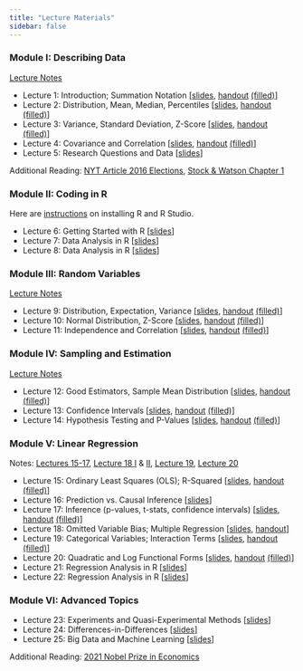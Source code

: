 ```yaml
---
title: "Lecture Materials"
sidebar: false
---
```


### Module I: Describing Data 

[Lecture Notes](Notes/Module1-Intro-and-Describing-Data/Describing-Data.pdf)

- Lecture 1: Introduction; Summation Notation [[slides](Lectures/Lecture1/Slides1.pdf), [handout](Lectures/Lecture1/ClassHandout1.pdf) [(filled)](Lectures/Lecture1/ClassHandout1_Filled.pdf)]
- Lecture 2: Distribution, Mean, Median, Percentiles [[slides](Lectures/Lecture2/Slides2.pdf), [handout](Lectures/Lecture2/ClassHandout2.pdf) [(filled)](Lectures/Lecture2/ClassHandout2_Filled.pdf)]
- Lecture 3: Variance, Standard Deviation, Z-Score [[slides](Lectures/Lecture3/Slides3.pdf), [handout](Lectures/Lecture3/ClassHandout3.pdf) [(filled)](Lectures/Lecture3/ClassHandout3_Filled.pdf)]
- Lecture 4: Covariance and Correlation [[slides](Lectures/Lecture4/Slides4.pdf), [handout](Lectures/Lecture4/ClassHandout4.pdf) [(filled)](Lectures/Lecture4/ClassHandout4_Filled.pdf)]
- Lecture 5: Research Questions and Data [[slides](Lectures/Lecture5/Slides5.pdf)]

Additional Reading: [NYT Article 2016 Elections](Readings/NYT-Article-2016-Elections.pdf), [Stock & Watson Chapter 1](Readings/Stock-&-Watson-Chapter1.pdf)

### Module II: Coding in R
Here are [instructions](Notes/How-to-install-R.pdf) on installing R and R Studio. 

- Lecture 6: Getting Started with R [[slides](Lectures/Lecture6-8/Slides6.pdf)]
- Lecture 7: Data Analysis in R [[slides](Lectures/Lecture6-8/Slides7.pdf)]
- Lecture 8: Data Analysis in R [[slides](Lectures/Lecture6-8/Slides8.pdf)]

### Module III: Random Variables

[Lecture Notes](Notes/Module3-Random-Variables/Random-Variables.pdf)

- Lecture 9: Distribution, Expectation, Variance [[slides](Lectures/Lecture9/Slides9.pdf), [handout](Lectures/Lecture9/ClassHandout9.pdf) [(filled)](Lectures/Lecture9/ClassHandout9_Filled.pdf)]
- Lecture 10: Normal Distribution, Z-Score [[slides](Lectures/Lecture10/Slides10.pdf), [handout](Lectures/Lecture10/ClassHandout10.pdf) [(filled)](Lectures/Lecture10/ClassHandout10_Filled.pdf)]
- Lecture 11: Independence and Correlation [[slides](Lectures/Lecture11/Slides11.pdf), [handout](Lectures/Lecture11/ClassHandout11.pdf) [(filled)](Lectures/Lecture11/ClassHandout11_Filled.pdf)]

### Module IV: Sampling and Estimation

[Lecture Notes](Notes/Module4-Sampling-and-Estimation/Sampling-and-Estimation.pdf)

- Lecture 12: Good Estimators, Sample Mean Distribution [[slides](Lectures/Lecture12/Slides12.pdf), [handout](Lectures/Lecture12/ClassHandout12.pdf) [(filled)](Lectures/Lecture12/ClassHandout12_Filled.pdf)]
- Lecture 13: Confidence Intervals [[slides](Lectures/Lecture13/Slides13.pdf), [handout](Lectures/Lecture13/ClassHandout13.pdf) [(filled)](Lectures/Lecture13/ClassHandout13_Filled.pdf)]
- Lecture 14: Hypothesis Testing and P-Values [[slides](Lectures/Lecture14/Slides14.pdf), [handout](Lectures/Lecture14/ClassHandout14.pdf) [(filled)](Lectures/Lecture14/ClassHandout14_Filled.pdf)]

### Module V: Linear Regression

Notes: [Lectures 15-17](Notes/Module5-Linear-Regression/Simple-Linear-Regression.pdf), [Lecture 18 I](Notes/Module5-Linear-Regression/Omitted-Variable-Bias.pdf) & [II](Notes/Module5-Linear-Regression/Multiple-Linear-Regression.pdf), [Lecture 19](Notes/Module5-Linear-Regression/Dummy-Variables-and-Interaction-Terms.pdf),  [Lecture 20](Notes/Module5-Linear-Regression/Functional-Forms.pdf)

- Lecture 15: Ordinary Least Squares (OLS); R-Squared [[slides](Lectures/Lecture15/Slides15.pdf), [handout](Lectures/Lecture15/ClassHandout15.pdf) [(filled)](Lectures/Lecture15/ClassHandout15_Filled.pdf)] 
- Lecture 16: Prediction vs. Causal Inference [[slides](Lectures/Lecture16/Slides16.pdf)]
- Lecture 17: Inference (p-values, t-stats, confidence intervals) [[slides](Lectures/Lecture17/Slides17.pdf), [handout](Lectures/Lecture17/ClassHandout17.pdf) [(filled)](Lectures/Lecture17/ClassHandout17_Filled.pdf)]
- Lecture 18: Omitted Variable Bias; Multiple Regression [[slides](Lectures/Lecture18/Slides18.pdf), [handout](Lectures/Lecture18/ClassHandout18.pdf)]
- Lecture 19: Categorical Variables; Interaction Terms [[slides](Lectures/Lecture19/Slides19.pdf), [handout](Lectures/Lecture19/ClassHandout19.pdf) [(filled)](Lectures/Lecture19/ClassHandout19_Filled.pdf)]
- Lecture 20: Quadratic and Log Functional Forms [[slides](Lectures/Lecture20/Slides20.pdf), [handout](Lectures/Lecture20/ClassHandout20.pdf) [(filled)](Lectures/Lecture20/ClassHandout20_Filled.pdf)]
- Lecture 21: Regression Analysis in R [[slides](Lectures/Lecture21-22/Slides21.pdf)]
- Lecture 22: Regression Analysis in R [[slides](Lectures/Lecture21-22/Slides22.pdf)]

### Module VI: Advanced Topics
- Lecture 23: Experiments and Quasi-Experimental Methods [[slides](Lectures/Lecture23/Slides23.pdf)]
- Lecture 24: Differences-in-Differences [[slides](Lectures/Lecture24/Slides24.pdf)]
- Lecture 25: Big Data and Machine Learning [[slides](Lectures/Lecture25/Slides25.pdf)]
  
Additional Reading: [2021 Nobel Prize in Economics](Readings/popular-economicsciencesprize2021.pdf)